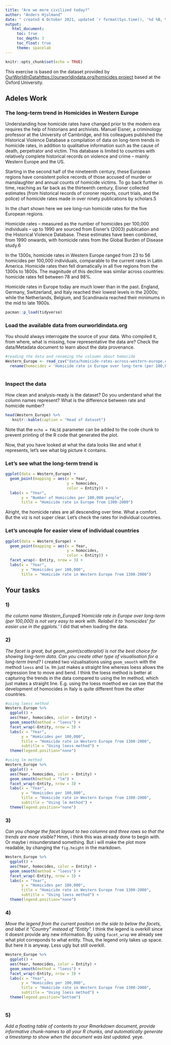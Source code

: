 ```yaml
---
title: "Are we more civilized today?"
author: "Anders Hjulmand"
date: " created 4 October 2021, updated `r format(Sys.time(), '%d %B, %Y')`"
output:
   html_document:
     toc: true
     toc_depth: 3
     toc_float: true
     theme: spacelab
---
```


```r
knitr::opts_chunk$set(echo = TRUE)
```
This exercise is based on the dataset provided by [OurWorldInDatahttps://ourworldindata.org/homicides project](https://ourworldindata.org/homicides) based at the Oxford University.

## Adeles Work
### The long-term trend in Homicides in Western Europe

Understanding how homicide rates have changed prior to the modern era requires the help of historians and archivists. Manuel Eisner, a criminology professor at the University of Cambridge, and his colleagues published the Historical Violence Database \href{https://cjrc.osu.edu/research/interdisciplinary/hvd}: a compilation of data on long-term trends in homicide rates, in addition to qualitative information such as the cause of death, perpetrator and victim. This database is limited to countries with relatively complete historical records on violence and crime – mainly Western Europe and the US.

Starting in the second half of the nineteenth century, these European regions have consistent police records of those accused of murder or manslaughter and annual counts of homicide victims. To go back further in time, reaching as far back as the thirteenth century, Eisner collected estimates (from historical records of coroner reports, court trials, and the police) of homicide rates made in over ninety publications by scholars.5

In the chart shown here we see long-run homicide rates for the five European regions.

Homicide rates – measured as the number of homicides per 100,000 individuals – up to 1990 are sourced from Eisner’s (2003) publication and the Historical Violence Database. These estimates have been combined, from 1990 onwards, with homicide rates from the Global Burden of Disease study.6

In the 1300s, homicide rates in Western Europe ranged from 23 to 56 homicides per 100,000 individuals, comparable to the current rates in Latin America. Homicide rates then fell dramatically in all five regions from the 1300s to 1800s. The magnitude of this decline was similar across countries: homicide rates fell between 78 and 98%.

Homicide rates in Europe today are much lower than in the past. England, Germany, Switzerland, and Italy reached their lowest levels in the 2000s; while the Netherlands, Belgium, and Scandinavia reached their minimums in the mid to late 1900s.

```r
pacman::p_load(tidyverse)
```

### Load the available data from ourworldindata.org

You should always interrogate the source of your data. Who compiled it, from where, what is missing, how representative the data are? Check the data/Metadata document to learn about the data provenance.

```r
#reading the data and renaming the coloumn about homocide
Western_Europe <- read_csv("data/homicide-rates-across-western-europe.csv") %>% 
  rename(homocides = 'Homicide rate in Europe over long-term (per 100,000) (homicides per 100,000 people)')
  
```

### Inspect the data

How clean and analysis-ready is the dataset? Do you understand what the column names represent? What is the difference between rate and homicide number?

```r
head(Western_Europe) %>% 
   knitr::kable(caption = "Head of dataset")
```

Note that the `echo = FALSE` parameter can be added to the code chunk to prevent printing of the R code that generated the plot.

Now, that you have looked at what the data looks like and what it represents, let's see what big picture it contains.

### Let's see what the long-term trend is
```r
ggplot(data = Western_Europe) + 
  geom_point(mapping = aes(x = Year, 
                           y = homocides, 
                           color = Entity)) +
  labs(x = "Year",
       y = "Number of Homicides per 100,000 people",
       title = "Homicide rate in Europe from 1300-2000")
```
Alright, the homicide rates are all descending over time. What a comfort. But the viz is not super clear. Let's check the rates for individual countries.

### Let's uncouple for easier view of individual countries

```r
ggplot(data = Western_Europe) + 
  geom_point(mapping = aes(x = Year, 
                           y = homocides, 
                           color = Entity)) +
  facet_wrap(~ Entity, nrow = 3) +
  labs(x = "Year",
       y = "Homicides per 100,000",
       title = "Homicide rate in Western Europe from 1300-2000")

```


## Your tasks

### 1) 
*the column name Western_Europe$`Homicide rate in Europe over long-term (per 100,000) is not very easy to work with. Relabel it to 'homicides' for easier use in the ggplots.'*
I did that when loading the data.


### 2)
*The facet is great, but geom_point(scatterplot) is not the best choice for showing long-term data. Can you create other type of visualisation for a long-term trend?* 
I created two vizualisations using `geom_smooth` with the method `loess` and `lm`. lm just makes a straight line whereas loess allows the regression line to move and bend. I think the loess method is better at capturing the trends in the data compared to using the lm method, which just makes a straight line. E.g. using the loess moethod we can see that the development of homocides in Italy is quite different from the other countries. 
```r
#using loess method
Western_Europe %>% 
  ggplot() +
  aes(Year, homocides, color = Entity) +
  geom_smooth(method = "loess") + 
  facet_wrap(~Entity, nrow = 3) +
  labs(x = "Year",
       y = "Homicides per 100,000",
       title = "Homicide rate in Western Europe from 1300-2000",
       subtitle = "Using loess method") +
  theme(legend.position="none")

#using lm method
Western_Europe %>% 
  ggplot() +
  aes(Year, homocides, color = Entity) +
  geom_smooth(method = "lm") + 
  facet_wrap(~Entity, nrow = 3) +
  labs(x = "Year",
       y = "Homicides per 100,000",
       title = "Homicide rate in Western Europe from 1300-2000",
       subtitle = "Using lm method") +
  theme(legend.position="none")
```

### 3)
*Can you change the facet layout to two columns and three rows so that the trends are more visible? *
Hmm, i think this was already done to begin with. Or maybe i misunderstand something. But i will make the plot more readable, by changing the `fig.height` in the markdown.
```r
Western_Europe %>% 
  ggplot() +
  aes(Year, homocides, color = Entity) +
  geom_smooth(method = "loess") + 
  facet_wrap(~Entity, nrow = 3) +
  labs(x = "Year",
       y = "Homicides per 100,000",
       title = "Homicide rate in Western Europe from 1300-2000",
       subtitle = "Using loess method") +
  theme(legend.position="none")
```

### 4)
*Move the legend from the current position on the side to below the facets, and label it "Country" instead of "Entity".*
I think the legend is overkill since it doesnt provide any new information. By using `facet_wrap` we already see what plot correponds to what entity. Thus, the legend only takes up space. But here it is anyway. Less ugly but still overkill. 
```r
Western_Europe %>% 
  ggplot() +
  aes(Year, homocides, color = Entity) +
  geom_smooth(method = "loess") + 
  facet_wrap(~Entity, nrow = 3) +
  labs(x = "Year",
       y = "Homicides per 100,000",
       title = "Homicide rate in Western Europe from 1300-2000",
       subtitle = "Using loess method") +
  theme(legend.position="bottom")
  
```

### 5)
*Add a floating table of contents to your Rmarkdown document, provide informative chunk-names to all your R chunks, and automatically generate a timestamp to show when the document was last updated.* 
yeye.

